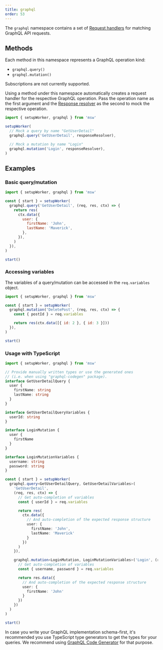 ```yaml
---
title: graphql
order: 53
---
```


The `graphql` namespace contains a set of [Request handlers](/docs/basics/request-handler) for matching GraphQL API requests.

## Methods

Each method in this namespace represents a GraphQL operation kind:

- `graphql.query()`
- `graphql.mutation()`

<Hint>Subscriptions are not currently supported.</Hint>

Using a method under this namespace automatically creates a request handler for the respective GraphQL operation. Pass the operation name as the first argument and the [Response resolver](/docs/basics/response-resolver) as the second to mock the respective operation.

```js showLineNumbers
import { setupWorker, graphql } from 'msw'

setupWorker(
  // Mock a query by name "GetUserDetail"
  graphql.query('GetUserDetail', responseResolver),

  // Mock a mutation by name "Login"
  graphql.mutation('Login', responseResolver),
)
```

## Examples

### Basic query/mutation

```js showLineNumbers
import { setupWorker, graphql } from 'msw'

const { start } = setupWorker(
  graphql.query('GetUserDetail', (req, res, ctx) => {
    return res(
      ctx.data({
        user: {
          firstName: 'John',
          lastName: 'Maverick',
        },
      }),
    )
  }),
)

start()
```

### Accessing variables

The variables of a query/mutation can be accessed in the `req.variables` object.

```js showLineNumbers focusedLines=5
import { setupWorker, graphql } from 'msw'

const { start } = setupWorker(
  graphql.mutation('DeletePost', (req, res, ctx) => {
    const { postId } = req.variables

    return res(ctx.data([{ id: 2 }, { id: 3 }]))
  }),
)

start()
```

### Usage with TypeScript

```ts showLineNumbers
import { setupWorker, graphql } from 'msw'

// Provide manually written types or use the generated ones
// (i.e. when using "graphql-codegen" package).
interface GetUserDetailQuery {
  user {
    firstName: string
    lastName: string
  }
}

interface GetUserDetailQueryVariables {
  userId: string
}

interface LoginMutation {
  user {
    firstName
  }
}

interface LoginMutationVariables {
  username: string
  password: string
}

const { start } = setupWorker(
  graphql.query<GetUserDetailQuery, GetUserDetailVariables>(
    'GetUserDetail',
    (req, res, ctx) => {
      // Get auto-completion of variables
      const { userId } = req.variables

      return res(
        ctx.data({
          // And auto-completion of the expected response structure
          user: {
            firstName: 'John',
            lastName: 'Maverick'
          }
        })
      )
    }),

    graphql.mutation<LoginMutation, LoginMutationVariables>('Login', (req, res, ctx) => {
      // Get auto-completion of variables
      const { username, password } = req.variables

      return res.data({
        // And auto-completion of the expected response structure
        user: {
          firstName: 'John'
        }
      })
    })
  )
)

start()
```

In case you write your GraphQL implementation schema-first, it's recommended you use TypeScript type generators to get the types for your queries. We recommend using [GraphQL Code Generator](https://graphql-code-generator.com/) for that purpose.
